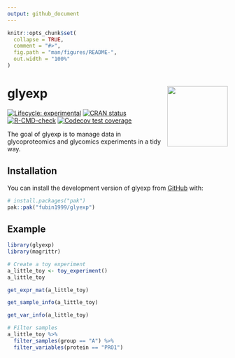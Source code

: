 ```yaml
---
output: github_document
---
```


<!-- README.md is generated from README.Rmd. Please edit that file -->

```r
knitr::opts_chunk$set(
  collapse = TRUE,
  comment = "#>",
  fig.path = "man/figures/README-",
  out.width = "100%"
)
```

# glyexp <a href="https://fubin1999.github.io/glyexp/"><img src="man/figures/logo.png" align="right" height="138" /></a>

<!-- badges: start -->
[![Lifecycle: experimental](https://img.shields.io/badge/lifecycle-experimental-orange.svg)](https://lifecycle.r-lib.org/articles/stages.html#experimental)
[![CRAN status](https://www.r-pkg.org/badges/version/glyexp)](https://CRAN.R-project.org/package=glyexp)
[![R-CMD-check](https://github.com/fubin1999/glyexp/actions/workflows/R-CMD-check.yaml/badge.svg)](https://github.com/fubin1999/glyexp/actions/workflows/R-CMD-check.yaml)
[![Codecov test coverage](https://codecov.io/gh/fubin1999/glyexp/graph/badge.svg)](https://app.codecov.io/gh/fubin1999/glyexp)
<!-- badges: end -->

The goal of glyexp is to manage data in glycoproteomics and glycomics experiments
in a tidy way.

## Installation

You can install the development version of glyexp from [GitHub](https://github.com/) with:

``` r
# install.packages("pak")
pak::pak("fubin1999/glyexp")
```

## Example

```r
library(glyexp)
library(magrittr)

# Create a toy experiment
a_little_toy <- toy_experiment()
a_little_toy
```

```r
get_expr_mat(a_little_toy)
```

```r
get_sample_info(a_little_toy)
```

```r
get_var_info(a_little_toy)
```

```r
# Filter samples
a_little_toy %>% 
  filter_samples(group == "A") %>% 
  filter_variables(protein == "PRO1")
```
